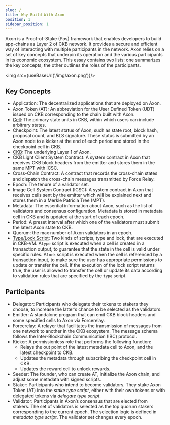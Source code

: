 ```yaml
---
slug: /
title: Why Build With Axon
position: 1
sidebar_position: 1
---
```


Axon is a Proof-of-Stake (Pos) framework that enables developers to build app-chains as Layer 2 of CKB network. It provides a secure and efficient way of interacting with multiple participants in the network. Axon relies on a set of key concepts that underpin its operation and the various participants in its economic ecosystem. This essay contains two lists: one summarizes the key concepts; the other outlines the roles of the participants.

<img src={useBaseUrl('/img/axon.png')}/>



## Key Concepts
- Application: The decentralized applications that are deployed on Axon.
- Axon Token (AT): An abbreviation for the User Defined Token (UDT) issued on CKB corresponding to the chain built with Axon.
- [Cell](https://github.com/nervosnetwork/rfcs/blob/master/rfcs/0002-ckb/0002-ckb.md#42-cell): The primary state units in CKB, within which users can include arbitrary states.
- Checkpoint: The latest status of Axon, such as state root, block hash, proposal count, and BLS signature. These status is submitted by an Axon node to a kicker at the end of each period and stored in the checkpoint cell in CKB.
- [CKB](https://github.com/nervosnetwork/rfcs/blob/master/rfcs/0002-ckb/0002-ckb.md): The underlying Layer 1 of Axon.
- CKB Light Client System Contract: A system contract in Axon that receives CKB block headers from the emitter and stores them in the same MPT with ICSC.
- Cross-Chain Contract: A contract that records the cross-chain states and dispatch the cross-chain messages transmitted by Force Relay.
- Epoch: The tenure of a validator set.
- Image Cell System Contract (ICSC): A system contract in Axon that receives cells sent by the emitter which will be explained next and stores them in a Merkle Patricia Tree (MPT).
- Metadata: The essential information about Axon, such as the list of validators and consensus configuration. Metadata is stored in metadata cell in CKB and is updated at the start of each epoch.
- Period: A preset interval after which one of the validators must submit the latest Axon state to CKB.
- Quorum: the max number of Axon validators in an epoch.
- [Type/Lock Script](https://github.com/nervosnetwork/rfcs/blob/master/rfcs/0002-ckb/0002-ckb.md#42-cell): Two kinds of scripts, type and lock, that are executed in CKB-VM. A`type` script is executed  when a cell is created in a transaction output, to guarantee that the state in the cell is valid under specific rules. A`lock` script is executed when the cell is referenced by a transaction input, to make sure the user has appropriate permissions to update or transfer the cell. If the execution of the lock script returns true, the user is allowed to transfer the cell or update its data according to validation rules that are specified by the `type` script.

## Participants
- Delegator: Participants who delegate their tokens to stakers they choose, to increase the latter’s chance to be selected as the validators.
- Emitter: A standalone program that can emit CKB block headers and some specified cells to Axon via Forcerelay.
- Forcerelay: A relayer that facilitates the transmission of messages from one network to another in the CKB ecosystem. The message schema follows the Inter-Blockchain Communication (IBC) protocol.
- Kicker: A permissionless role that performs the following function:
  - Relays the out point of the latest metadata cell to Axon, and the latest checkpoint to CKB.
  - Updates the metadata through subscribing the checkpoint cell in CKB.
  - Updates the reward cell to unlock rewards.
- Seeder: The founder, who can create AT, initialize the Axon chain, and adjust some metadata with signed scripts.
- Staker: Participants who intend to become validators. They stake Axon Token (AT) into the *stake type script*, either with their own tokens or with delegated tokens via *delegate type script*.
- Validator: Participants in Axon’s consensus that are elected from stakers. The set of validators is selected as the top quorum stakers corresponding to the current epoch. The selection logic is defined in *metadata type script*. The validator set changes every epoch.